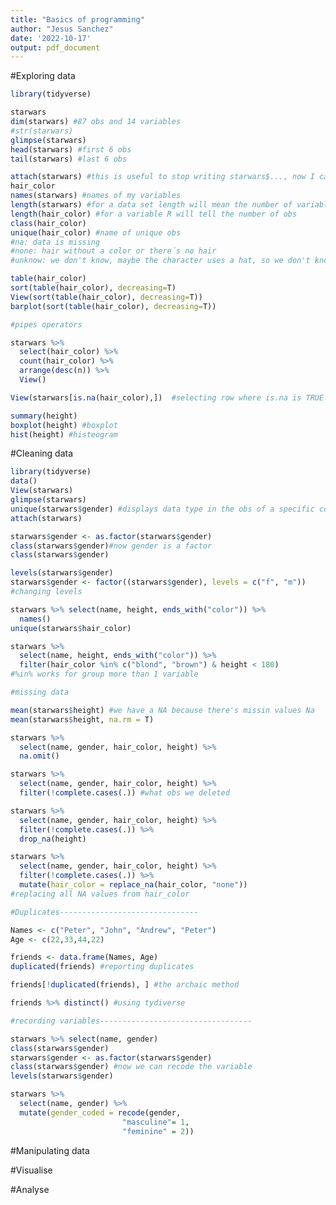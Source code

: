 ```yaml
---
title: "Basics of programming"
author: "Jesus Sanchez"
date: '2022-10-17'
output: pdf_document
---
```

#Exploring data 

```r
library(tidyverse)

starwars
dim(starwars) #87 obs and 14 variables 
#str(starwars)
glimpse(starwars)
head(starwars) #first 6 obs
tail(starwars) #last 6 obs

attach(starwars) #this is useful to stop writing starwars$..., now I can write any variable of starwars without specify in which data set I am working
hair_color
names(starwars) #names of my variables
length(starwars) #for a data set length will mean the number of variables
length(hair_color) #for a variable R will tell the number of obs
class(hair_color)
unique(hair_color) #name of unique obs 
#na: data is missing 
#none: hair without a color or there´s no hair
#unknow: we don't know, maybe the character uses a hat, so we don't know the color

table(hair_color)
sort(table(hair_color), decreasing=T)
View(sort(table(hair_color), decreasing=T)) 
barplot(sort(table(hair_color), decreasing=T))

#pipes operators

starwars %>% 
  select(hair_color) %>% 
  count(hair_color) %>% 
  arrange(desc(n)) %>% 
  View()

View(starwars[is.na(hair_color),])  #selecting row where is.na is TRUE

summary(height)
boxplot(height) #boxplot 
hist(height) #histeogram
```

#Cleaning data 

```r
library(tidyverse)
data()
View(starwars)
glimpse(starwars)
unique(starwars$gender) #displays data type in the obs of a specific column
attach(starwars)

starwars$gender <- as.factor(starwars$gender)
class(starwars$gender)#now gender is a factor
class(starwars$gender)

levels(starwars$gender)
starwars$gender <- factor((starwars$gender), levels = c("f", "m"))
#changing levels

starwars %>% select(name, height, ends_with("color")) %>% 
  names()
unique(starwars$hair_color)

starwars %>% 
  select(name, height, ends_with("color")) %>% 
  filter(hair_color %in% c("blond", "brown") & height < 180)
#%in% works for group more than 1 variable 

#missing data

mean(starwars$height) #we have a NA because there's missin values Na
mean(starwars$height, na.rm = T)

starwars %>% 
  select(name, gender, hair_color, height) %>% 
  na.omit()

starwars %>% 
  select(name, gender, hair_color, height) %>% 
  filter(!complete.cases(.)) #what obs we deleted

starwars %>% 
  select(name, gender, hair_color, height) %>% 
  filter(!complete.cases(.)) %>% 
  drop_na(height) 

starwars %>% 
  select(name, gender, hair_color, height) %>% 
  filter(!complete.cases(.)) %>% 
  mutate(hair_color = replace_na(hair_color, "none"))
#replacing all NA values from hair_color

#Duplicates-------------------------------

Names <- c("Peter", "John", "Andrew", "Peter")
Age <- c(22,33,44,22)

friends <- data.frame(Names, Age)
duplicated(friends) #reporting duplicates

friends[!duplicated(friends), ] #the archaic method 

friends %>% distinct() #using tydiverse

#recording variables----------------------------------

starwars %>% select(name, gender)
class(starwars$gender)
starwars$gender <- as.factor(starwars$gender)
class(starwars$gender) #now we can recode the variable
levels(starwars$gender)

starwars %>% 
  select(name, gender) %>% 
  mutate(gender_coded = recode(gender, 
                         "masculine"= 1,
                         "feminine" = 2))

```


#Manipulating data

#Visualise

#Analyse







